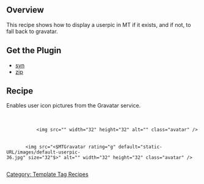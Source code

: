 == Overview ==

This recipe shows how to display a userpic in MT if it exists, and if not, to fall back to gravatar.

== Get the Plugin ==

* [http://code.sixapart.com/svn/mtplugins/trunk/Gravatar/ svn] 
* [http://code.sixapart.com/trac/mtplugins/changeset/latest/trunk/Gravatar/?old_path=/&filename=Gravatar&format=zip zip]

== Recipe ==

Enables user icon pictures from the Gravatar service.


    <mt:IfNonEmpty tag="CommenterUserpic">
        <mt:CommenterUserpicAsset>
            <img src="<mt:AssetThumbnailURL width="32" height="32">" width="32" height="32" alt="<mt:CommentAuthor />" class="avatar" />
        </mt:CommenterUserpicAsset>
    <mt:Else>
        <img src="<$MTGravatar rating="g" default="static-URL/images/default-userpic-36.jpg" size="32"$>" alt="<mt:CommentAuthor />" width="32" height="32" class="avatar" />
    </mt:IfNonEmpty>

[[Category: Template Tag Recipes]]

